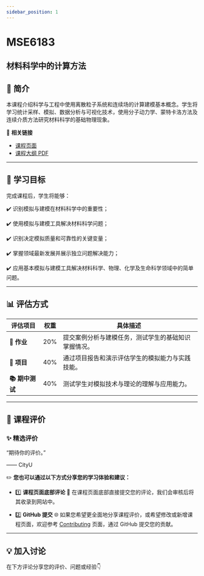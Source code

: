 ```yaml
---
sidebar_position: 1
---
```


# MSE6183
## 材料科学中的计算方法

## **📘 简介**
本课程介绍科学与工程中使用离散粒子系统和连续场的计算建模基本概念。学生将学习统计采样、模拟、数据分析与可视化技术，使用分子动力学、蒙特卡洛方法及连续介质方法研究材料科学的基础物理现象。

🔗 **相关链接**
- [课程页面](https://www.cityu.edu.hk/catalogue/pg/202425/course/MSE6183.htm)
- [课程大纲 PDF](https://www.cityu.edu.hk/catalogue/pg/202425/course/MSE6183.pdf)

---

## **🎯 学习目标**

完成课程后，学生将能够：

✔️ 识别模拟与建模在材料科学中的重要性；

✔️ 使用模拟与建模工具解决材料科学问题；

✔️ 识别决定模拟质量和可靠性的关键变量；

✔️ 掌握领域最新发展并展示独立问题解决能力；

✔️ 应用基本模拟与建模工具解决材料科学、物理、化学及生命科学领域中的简单问题。

---

## **📊 评估方式**

| **评估项目**           | **权重** | **具体描述**                                                                                       |
|-----------------------|---------|---------------------------------------------------------------------------------------------------|
| **📝 作业**           | 20%     | 提交案例分析与建模任务，测试学生的基础知识掌握情况。                                               |
| **📝 项目**           | 40%     | 通过项目报告和演示评估学生的模拟能力与实践技能。                                                   |
| **📚 期中测试**        | 40%     | 测试学生对模拟技术与理论的理解与应用能力。                                                         |

---

## **💬 课程评价**

### ✨ **精选评价**
<div className={commentStyles.commentBox}>
    <p className={commentStyles.commentText}>
        “期待你的评价。”
    </p>
    <p className={commentStyles.commentAuthor}>—— CityU</p>
</div>

✏️ **您也可以通过以下方式分享您的学习体验和建议：**

- 1️⃣ **课程页面底部评论**
💬 在课程页面底部直接提交您的评论，我们会审核后将其收录到网站中。

- 2️⃣ **GitHub 提交**
🌐 如果您希望更全面地分享课程评价，或希望修改或新增课程页面，欢迎参考 [Contributing](/contributing) 页面，通过 GitHub 提交您的贡献。

---

## **💡 加入讨论**

在下方评论分享您的评价、问题或经验👇
<Utterances />